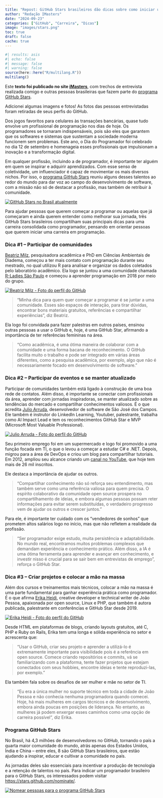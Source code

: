 ```yaml
---
title: "Repost: GitHub Stars brasileiros dão dicas sobre como iniciar uma carreira em programação"
author: "Redação IMasters"
date: "2024-09-23"
categories: ["GitHub", "Carreira", "Dicas"]
image: "images/stars.png"
toc: true
draft: false
cache: true
---
```


```r
#| results: asis
#| echo: false
#| message: false
#| warning: false
source(here::here("R/multilang.R"))
multilang()
```

:::{.callout-important} 
Este **texto foi publicado no site [iMasters](https://imasters.com.br/noticia/github-stars-brasileiros-dao-dicas-sobre-como-iniciar-uma-carreira-em-programacao)**, com trechos de entrevista realizada comigo e outras pessoas brasileiras que fazem parte do [programa GitHub Stars](https://stars.github.com/nominate/).

Adicionei algumas imagens e fotos! As fotos das pessoas entrevistadas foram retiradas de seus perfis do GitHub.
:::


Dos jogos favoritos para celulares às transações bancárias, quase tudo envolve um profissional de programação nos dias de hoje. Os programadores se tornaram indispensáveis, pois são eles que garantem que os softwares e sistemas que sustentam a sociedade moderna funcionem sem problemas. Este ano, o Dia do Programador foi celebrado no dia 12 de setembro e homenageia esses profissionais que impulsionam a inovação e a transformação digital.

Em qualquer profissão, incluindo a de programador, é importante ter alguém em quem se inspirar e adquirir aprendizados. Com esse senso de coletividade, um influenciador é capaz de movimentar os mais diversos nichos. Por isso, o [programa GitHub Stars](https://stars.github.com/nominate/) reuniu alguns desses talentos ao redor do mundo para dar voz ao campo do desenvolvimento de software, com a missão não só de destacar a profissão, mas também de retribuir à comunidade.

[![GitHub Stars no Brasil atualmente](images/stars.png)](https://stars.github.com/profiles/?country=Brazil)


Para ajudar pessoas que querem começar a programar ou aquelas que já começaram e ainda querem entender como melhorar sua jornada, três GitHub Stars brasileiros compartilham suas principais dicas para uma carreira consolidada como programador, pensando em orientar pessoas que querem iniciar uma carreira em programação.

### Dica #1 – Participar de comunidades



[Beatriz Milz](https://github.com/beatrizmilz), pesquisadora acadêmica e PhD em Ciências Ambientais de Diadema, começou a ter mais contato com programação durante seu mestrado, no qual utilizou R para analisar e organizar os dados coletados pelo laboratório acadêmico. Ela logo se juntou a uma comunidade chamada [R-Ladies São Paulo](https://rladies-sp.org/) e começou a aprender programação em 2018 por meio do grupo.

[![Beatriz Milz - Foto do perfil do GitHub](https://avatars.githubusercontent.com/u/42153618?v=4)](https://github.com/beatrizmilz)

> "Minha dica para quem quer começar a programar é se juntar a uma comunidade. Esses são espaços de interação, para tirar dúvidas, encontrar bons materiais gratuitos, referências e compartilhar experiências", diz Beatriz.

Ela logo foi convidada para fazer palestras em outros países, ensinou outras pessoas a usar o GitHub e, hoje, é uma GitHub Star, afirmando a importância de ter referências femininas na área.

> "Como acadêmica, é uma ótima maneira de colaborar com a comunidade e uma forma bacana de reconhecimento. O GitHub facilita muito o trabalho e pode ser integrado em várias áreas diferentes, como a pesquisa acadêmica, por exemplo, algo que não é necessariamente focado em desenvolvimento de software."

### Dica #2 – Participar de eventos e se manter atualizado


Participar de comunidades também está ligado à construção de uma boa rede de contatos. Além disso, é importante se conectar com profissionais da área, aprender com jornadas inspiradoras, se manter atualizado sobre as tendências do mercado e compartilhar conhecimentos valiosos. É o que acredita [Julio Arruda](https://github.com/julioarruda), desenvolvedor de software de São José dos Campos. Ele também é instrutor do LinkedIn Learning, Youtuber, palestrante, trabalha como AI Impact Lead e tem os reconhecimentos GitHub Star e MVP (Microsoft Most Valuable Professional).


[![Julio Arruda - Foto do perfil do GitHub](https://avatars.githubusercontent.com/u/5204009?v=4)](https://github.com/julioarruda)


Seu primeiro emprego foi em um supermercado e logo foi promovido a uma função focada em TI, o que o levou a começar a estudar C# e .NET. Depois, migrou para a área de DevOps e criou um blog para compartilhar tutoriais. Em 2012, ampliou seu alcance criando um [canal no YouTube](https://www.youtube.com/c/julioarruda), que hoje tem mais de 26 mil inscritos.

Ele destaca a importância de ajudar os outros.

> "Compartilhar conhecimento não só reforça seu entendimento, mas também serve como uma referência valiosa para quem precisa. O espírito colaborativo da comunidade open source prospera no compartilhamento de ideias, e embora algumas pessoas possam reter informações para evitar serem substituídas, o verdadeiro progresso vem de ajudar os outros e crescer juntos."

Para ele, é importante ter cuidado com os “vendedores de sonhos” que prometem altos salários logo no início, mas que não refletem a realidade da profissão.

> "Ser programador exige estudo, muita persistência e adaptabilidade. No mundo real, encontramos muitos problemas complexos que demandam experiência e conhecimento prático. Além disso, a IA é uma ótima ferramenta para aprender e avançar em conhecimento, e investir nisso é crucial para se sair bem em entrevistas de emprego", reforça o GitHub Star.

### Dica #3 – Criar projetos e colocar a mão na massa

Além dos cursos e treinamentos mais técnicos, colocar a mão na massa é uma parte fundamental para ganhar experiência prática como programador. É o que afirma [Erika Heidi](https://github.com/erikaheidi), creative developer e technical writer de João Pessoa, apaixonada por open source, Linux e PHP, que também é autora publicada, palestrante em conferências e GitHub Star desde 2019.

[![Erika Heidi - Foto do perfil do GitHub](https://avatars.githubusercontent.com/u/293241?v=4)](https://github.com/erikaheidi)

Desde HTML em plataformas de blogs, criando layouts gratuitos, até C, PHP e Ruby on Rails, Erika tem uma longa e sólida experiência no setor e acrescenta que:

> "Usar o GitHub, criar seu projeto e aprender a utilizá-lo é extremamente importante para visibilidade pois é a referência em open source. Comece criando repositórios e commits, vá se familiarizando com a plataforma, tente fazer projetos que estejam conectados com seus hobbies, encontre ideias e tente reproduzi-las, por exemplo."

Ela também fala sobre os desafios de ser mulher e mãe no setor de TI.

> "Eu era a única mulher no suporte técnico em toda a cidade de João Pessoa e não conhecia nenhuma programadora quando comecei. Hoje, há mais mulheres em cargos técnicos e de desenvolvimento, embora ainda poucas em posições de liderança. No entanto, as mulheres já podem enxergar esses caminhos como uma opção de carreira possível", diz Erika.

### Programa GitHub Stars

No Brasil, há 4,3 milhões de desenvolvedores no GitHub, tornando o país a quarta maior comunidade do mundo, atrás apenas dos Estados Unidos, Índia e China – entre eles, 8 são GitHub Stars brasileiros, que estão ajudando a inspirar, educar e cultivar a comunidade no país.

As jornadas deles são essenciais para incentivar a produção de tecnologia e a retenção de talentos no país. Para indicar um programador brasileiro para o GitHub Stars, os interessados podem visitar <https://stars.github.com/nominate/>.

[![Nomear pessoas para o programa GitHub Stars](images/nominate.png)](https://stars.github.com/nominate/)
